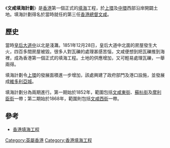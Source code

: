 《'''文咸填海計劃'''》是[[香港|香港]]第一個正式的[[填海|填海]]工程，於[[上環|上環]]及[[中環|中環]]西部沿岸開闢土地。填海計劃得名於當時就任的第三任[[香港總督|香港總督]][[文咸|文咸]]。

== 歷史 ==
當時[[皇后大道中|皇后大道中]]以北是淺灘。1851年12月28日，皇后大道中北面的房屋發生大火，四百多間房屋被毀。很多人對瓦礫的處理甚感苦惱，文咸便想到把瓦礫推到海裡，成為香港第一個正式的填海工程。土地的供應增加，又可輕易處理瓦礫，一舉兩得。

填海計劃令[[上環|上環]]的發展面積進一步增加，該處興建了政府部門及港口設施，並發展成[[維多利亞城|維多利亞城]]。

填海計劃分為兩期進行。第一期始於1852年，範圍包括[[文咸東街|文咸東街]]、[[蘇杭街|蘇杭街]]及[[摩利臣街|摩利臣街]]一帶；第二期始於1868年，範圍則包括[[文咸西街|文咸西街]]一帶。

==參考==
*[[香港填海工程|香港填海工程]]

{{HK-geo-stub}}

[[Category:英屬香港|Category:英屬香港]]
[[Category:香港填海工程|Category:香港填海工程]]